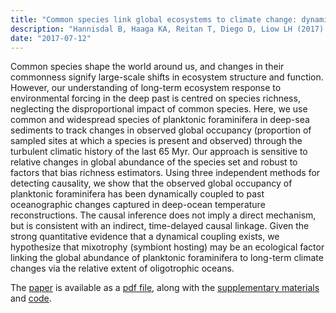 ```yaml
---
title: "Common species link global ecosystems to climate change: dynamical evidence in the planktonic fossil record"
description: "Hannisdal B, Haaga KA, Reitan T, Diego D, Liow LH (2017). Proceedings of the Royal Society B 284: 20170722"
date: "2017-07-12"
---
```


Common species shape the world around us, and changes in their commonness signify large-scale shifts in ecosystem structure and function. However, our understanding of long-term ecosystem response to environmental forcing in the deep past is centred on species richness, neglecting the disproportional impact of common species. Here, we use common and widespread species of planktonic foraminifera in deep-sea sediments to track changes in observed global occupancy (proportion of sampled sites at which a species is present and observed) through the turbulent climatic history of the last 65 Myr. Our approach is sensitive to relative changes in global abundance of the species set and robust to factors that bias richness estimators. Using three independent methods for detecting causality, we show that the observed global occupancy of planktonic foraminifera has been dynamically coupled to past oceanographic changes captured in deep-ocean temperature reconstructions. The causal inference does not imply a direct mechanism, but is consistent with an indirect, time-delayed causal linkage. Given the strong quantitative evidence that a dynamical coupling exists, we hypothesize that mixotrophy (symbiont hosting) may be an ecological factor linking the global abundance of planktonic foraminifera to long-term climate changes via the relative extent of oligotrophic oceans.

The <a href="http://rspb.royalsocietypublishing.org/cgi/content/full/rspb.2017.0722?ijkey=bIb34ha3XpZqiam&keytype=ref">paper</a> is available as a <a href="http://rspb.royalsocietypublishing.org/cgi/reprint/rspb.2017.0722?ijkey=bIb34ha3XpZqiam&keytype=ref">pdf file</a>, along with the <a href="https://figshare.com/collections/Supplementary_material_from_Common_species_link_global_ecosystems_to_climate_change_dynamical_evidence_in_the_planktonic_fossil_record_/3810598/2">supplementary materials</a> and <a href="https://github.com/bhannis/Poseidon">code</a>.
